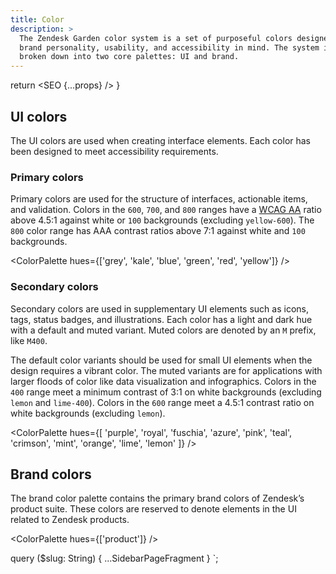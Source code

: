 ```yaml
---
title: Color
description: >
  The Zendesk Garden color system is a set of purposeful colors designed with
  brand personality, usability, and accessibility in mind. The system is
  broken down into two core palettes: UI and brand.
---
```



  return <SEO {...props} />
}

## UI colors

The UI colors are used when creating interface elements. Each color has been
designed to meet accessibility requirements.

### Primary colors

Primary colors are used for the structure of interfaces, actionable items,
and validation. Colors in the `600`, `700`, and `800` ranges have a [WCAG
AA](https://www.w3.org/TR/UNDERSTANDING-WCAG20/visual-audio-contrast-contrast.html)
ratio above 4.5:1 against white or `100` backgrounds (excluding
`yellow-600`). The `800` color range has AAA contrast ratios above 7:1
against white and `100` backgrounds.

<ColorPalette hues={['grey', 'kale', 'blue', 'green', 'red', 'yellow']} />

### Secondary colors

Secondary colors are used in supplementary UI elements such as icons, tags,
status badges, and illustrations. Each color has a light and dark hue with a
default and muted variant. Muted colors are denoted by an `M` prefix, like
`M400`.

The default color variants should be used for small UI elements when the
design requires a vibrant color. The muted variants are for applications with
larger floods of color like data visualization and infographics. Colors in
the `400` range meet a minimum contrast of 3:1 on white backgrounds
(excluding `lemon` and `lime-400`). Colors in the `600` range meet a 4.5:1
contrast ratio on white backgrounds (excluding `lemon`).

<ColorPalette
  hues={[
    'purple',
    'royal',
    'fuschia',
    'azure',
    'pink',
    'teal',
    'crimson',
    'mint',
    'orange',
    'lime',
    'lemon'
  ]}
/>

## Brand colors

The brand color palette contains the primary brand colors of Zendesk’s
product suite. These colors are reserved to denote elements in the UI related
to Zendesk products.

<ColorPalette hues={['product']} />


  query ($slug: String) {
    ...SidebarPageFragment
  }
`;
